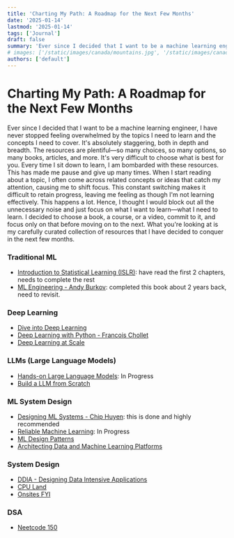 ```yaml
---
title: 'Charting My Path: A Roadmap for the Next Few Months'
date: '2025-01-14'
lastmod: '2025-01-14'
tags: ['Journal']
draft: false
summary: 'Ever since I decided that I want to be a machine learning engineer, I have never stopped feeling overwhelmed by the topics I need to learn and the concepts I need to cover. It is absolutely staggering both in depth and breadth.'
# images: ['/static/images/canada/mountains.jpg', '/static/images/canada/toronto.jpg']
authors: ['default']
---
```


# Charting My Path: A Roadmap for the Next Few Months

Ever since I decided that I want to be a machine learning engineer, I have never stopped feeling overwhelmed by the topics I need to learn and the concepts I need to cover. It's absolutely staggering, both in depth and breadth.
The resources are plentiful—so many choices, so many options, so many books, articles, and more. It's very difficult to choose what is best for you. Every time I sit down to learn, I am bombarded with these resources.
This has made me pause and give up many times. When I start reading about a topic, I often come across related concepts or ideas that catch my attention, causing me to shift focus. This constant switching makes it difficult to retain progress, leaving me feeling as though I'm not learning effectively. This happens a lot.
Hence, I thought I would block out all the unnecessary noise and just focus on what I want to learn—what I need to learn. I decided to choose a book, a course, or a video, commit to it, and focus only on that before moving on to the next.
What you're looking at is my carefully curated collection of resources that I have decided to conquer in the next few months.

### Traditional ML

- [Introduction to Statistical Learning (ISLR)](https://www.statlearning.com/): have read the first 2 chapters, needs to complete the rest
- [ML Engineering - Andy Burkov](https://www.mlebook.com/wiki/doku.php): completed this book about 2 years back, need to revisit.

### Deep Learning

- [Dive into Deep Learning](https://d2l.ai/)
- [Deep Learning with Python - Francois Chollet](https://www.manning.com/books/deep-learning-with-python)
- [Deep Learning at Scale](https://www.oreilly.com/library/view/deep-learning-at/9781098145279/)

### LLMs (Large Language Models)

- [Hands-on Large Language Models](https://www.oreilly.com/library/view/hands-on-large-language/9781098150952/): In Progress
- [Build a LLM from Scratch](https://www.manning.com/books/build-a-large-language-model-from-scratch)

### ML System Design

- [Designing ML Systems - Chip Huyen](https://www.oreilly.com/library/view/designing-machine-learning/9781098107956/): this is done and highly recommended
- [Reliable Machine Learning](https://www.oreilly.com/library/view/reliable-machine-learning/9781098106218/): In Progress
- [ML Design Patterns](https://www.oreilly.com/library/view/machine-learning-design/9781098115777/)
- [Architecting Data and Machine Learning Platforms](https://www.oreilly.com/library/view/architecting-data-and/9781098151607/)

### System Design

- [DDIA - Designing Data Intensive Applications](#)
- [CPU Land](https://cpu.land/)
- [Onsites FYI](https://www.onsites.fyi/)

### DSA

- [Neetcode 150](https://neetcode.io/)